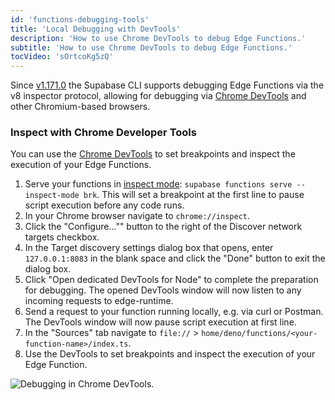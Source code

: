 ```yaml
---
id: 'functions-debugging-tools'
title: 'Local Debugging with DevTools'
description: 'How to use Chrome DevTools to debug Edge Functions.'
subtitle: 'How to use Chrome DevTools to debug Edge Functions.'
tocVideo: 'sOrtcoKg5zQ'
---
```


Since [v1.171.0](https://github.com/supabase/cli/releases/tag/v1.171.0) the Supabase CLI supports debugging Edge Functions via the v8 inspector protocol, allowing for debugging via [Chrome DevTools](https://developer.chrome.com/docs/devtools/) and other Chromium-based browsers.

### Inspect with Chrome Developer Tools

You can use the [Chrome DevTools](https://developer.chrome.com/docs/devtools/) to set breakpoints and inspect the execution of your Edge Functions.

1. Serve your functions in [inspect mode](/docs/reference/cli/supabase-functions-serve): `supabase functions serve --inspect-mode brk`. This will set a breakpoint at the first line to pause script execution before any code runs.
1. In your Chrome browser navigate to `chrome://inspect`.
1. Click the "Configure..."" button to the right of the Discover network targets checkbox.
1. In the Target discovery settings dialog box that opens, enter `127.0.0.1:8083` in the blank space and click the "Done" button to exit the dialog box.
1. Click "Open dedicated DevTools for Node" to complete the preparation for debugging. The opened DevTools window will now listen to any incoming requests to edge-runtime.
1. Send a request to your function running locally, e.g. via curl or Postman. The DevTools window will now pause script execution at first line.
1. In the "Sources" tab navigate to `file://` > `home/deno/functions/<your-function-name>/index.ts`.
1. Use the DevTools to set breakpoints and inspect the execution of your Edge Function.

![Debugging in Chrome DevTools.](/docs/img/guides/functions/debug-chrome-devtools.png)
